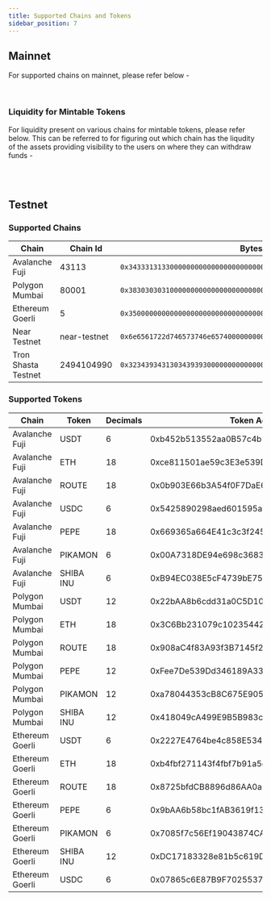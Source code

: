 ```yaml
---
title: Supported Chains and Tokens
sidebar_position: 7
---
```



## Mainnet
For supported chains on mainnet, please refer below -

<ContractData />

<br />

### Liquidity for Mintable Tokens
For liquidity present on various chains for mintable tokens, please refer below. This can be referred to for figuring out which chain has the liqudity of the assets providing visibility to the users on where they can withdraw funds -

<AssetBridgeLiquidityData />

<br />
<br />

## Testnet

### Supported Chains

| **Chain**           | **Chain Id**                                   | **Bytes32**
| ------------------- | ---------------------------------------------- | --------------------------- |
| Avalanche Fuji      | 43113                                          | `0x3433313133000000000000000000000000000000000000000000000000000000` |
| Polygon Mumbai      | 80001                                          | `0x3830303031000000000000000000000000000000000000000000000000000000` |
| Ethereum Goerli     | 5                                              | `0x3500000000000000000000000000000000000000000000000000000000000000` |
| Near Testnet        | near-testnet                                   | `0x6e6561722d746573746e65740000000000000000000000000000000000000000` |
| Tron Shasta Testnet | 2494104990                                     | `0x3234393431303439393000000000000000000000000000000000000000000000` |


### Supported Tokens

| **Chain**               | **Token**    | **Decimals** | **Token Address**                           |
| ----------------------- | ------------ | ------------ | ------------------------------------        |
|   Avalanche Fuji        | USDT         | 6            | 0xb452b513552aa0B57c4b1C9372eFEa78024e5936  |
|   Avalanche Fuji        | ETH          | 18           | 0xce811501ae59c3E3e539D5B4234dD606E71A312e  |
|   Avalanche Fuji        | ROUTE        | 18           | 0x0b903E66b3A54f0F7DaE605418D14f0339560D76  |
|   Avalanche Fuji        | USDC         | 6            | 0x5425890298aed601595a70ab815c96711a31bc65  |
|   Avalanche Fuji        | PEPE         | 18           | 0x669365a664E41c3c3f245779f98118CF23a20789  |
|   Avalanche Fuji        | PIKAMON      | 6            | 0x00A7318DE94e698c3683db8f78dE881de4E5d18C  |
|   Avalanche Fuji        | SHIBA INU    | 6            | 0xB94EC038E5cF4739bE757dF3cBd2e1De897fCA2e  |
|   Polygon Mumbai        | USDT         | 12           | 0x22bAA8b6cdd31a0C5D1035d6e72043f4Ce6aF054  |
|   Polygon Mumbai        | ETH          | 18           | 0x3C6Bb231079c1023544265f8F26505bc5955C3df  |
|   Polygon Mumbai        | ROUTE        | 18           | 0x908aC4f83A93f3B7145f24f906327018c9e54B3a  |
|   Polygon Mumbai        | PEPE         | 12           | 0xFee7De539Dd346189A33E954c8A140df95F94B89  |
|   Polygon Mumbai        | PIKAMON      | 12           | 0xa78044353cB8C675E905Ce7339769872Edd8E637  |
|   Polygon Mumbai        | SHIBA INU    | 12           | 0x418049cA499E9B5B983c9141c341E1aA489d6E4d  |
|   Ethereum Goerli       | USDT         | 6            | 0x2227E4764be4c858E534405019488D9E5890Ff9E  |
|   Ethereum Goerli       | ETH          | 18           | 0xb4fbf271143f4fbf7b91a5ded31805e42b2208d6  |
|   Ethereum Goerli       | ROUTE        | 18           | 0x8725bfdCB8896d86AA0a6342A7e83c1565f62889  |
|   Ethereum Goerli       | PEPE         | 6            | 0x9bAA6b58bc1fAB3619f1387F27dCC18CbA5A9ca1  |
|   Ethereum Goerli       | PIKAMON      | 6            | 0x7085f7c56Ef19043874CA3F2eA781CDa788be5E4  |
|   Ethereum Goerli       | SHIBA INU    | 12           | 0xDC17183328e81b5c619D58F6B7E480AB1c2EA152  |
|   Ethereum Goerli       | USDC         | 6            | 0x07865c6E87B9F70255377e024ace6630C1Eaa37F  |

